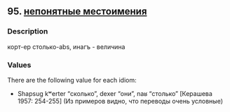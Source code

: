 ## 95. <a href =  'https://agricolamz.github.io/The_Circassian_Isoglosses_Database/95.html'>непонятные местоимения</a>
### Description

корт-ер столько-abs, инагъ - величина

### Values
There are the following value for each idiom:

* Shapsug  kʷerter "сколько", dexer "они", naʁ "столько" [Керашева 1957: 254-255] (Из примеров видно, что переводы очень условные)

